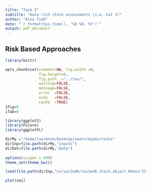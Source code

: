 ```yaml
---
title: "Task 2"
subtitle: "Data rich stock assessments (i.e. Cat 1)" 
author: "Alex Tidd"
date: "`r format(Sys.time(), '%d %B, %Y')`"
output: pdf_document
---
```


## Risk Based Approaches

```r
library(knitr)

opts_chunk$set(comment=NA, fig.width =8, 
               fig.height=6,
               fig.path  ="../tex/",
               warning=FALSE, 
               message=FALSE, 
               error  =FALSE, 
               echo   =FALSE,
               cache  =TRUE)
iFig=0
iTab=0
```

```r
library(ggplot2)
library(FLCore)
library(ggplotFL)

dirMy ="/home/laurence/Desktop/sea++/mydas/tasks"
dirInp=file.path(dirMy,"inputs")
dirDat=file.path(dirMy,"data")
 
options(scipen = 999)
theme_set(theme_bw())
```

```r
load(file.path(dirInp,"ns/sai3a46/sai3a46.stock.object.Rdata"))

plot(sei)
```
